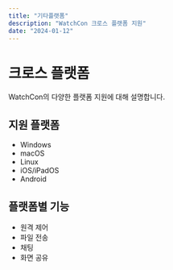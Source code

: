 ```yaml
---
title: "기타플랫폼"
description: "WatchCon 크로스 플랫폼 지원"
date: "2024-01-12"
---
```


# 크로스 플랫폼

WatchCon의 다양한 플랫폼 지원에 대해 설명합니다.

## 지원 플랫폼

- Windows
- macOS
- Linux
- iOS/iPadOS
- Android

## 플랫폼별 기능

- 원격 제어
- 파일 전송
- 채팅
- 화면 공유
